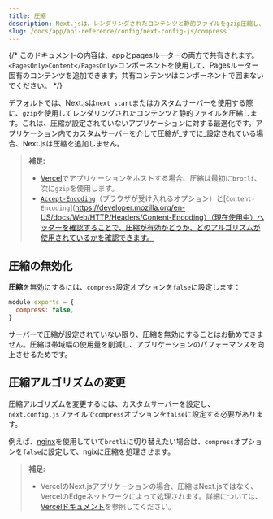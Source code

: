 ```yaml
---
title: 圧縮
description: Next.jsは、レンダリングされたコンテンツと静的ファイルをgzip圧縮し、これはサーバーターゲットでのみ動作します。詳細はこちらをご覧ください。
slug: /docs/app/api-reference/config/next-config-js/compress
---
```


{/* このドキュメントの内容は、appとpagesルーターの両方で共有されます。`<PagesOnly>Content</PagesOnly>`コンポーネントを使用して、Pagesルーター固有のコンテンツを追加できます。共有コンテンツはコンポーネントで囲まないでください。 */}

デフォルトでは、Next.jsは`next start`またはカスタムサーバーを使用する際に、`gzip`を使用してレンダリングされたコンテンツと静的ファイルを圧縮します。これは、圧縮が設定されていないアプリケーションに対する最適化です。アプリケーション内でカスタムサーバーを介して圧縮が_すでに_設定されている場合、Next.jsは圧縮を追加しません。

> **補足:**
>
> - [Vercel](https://vercel.com/docs/edge-network/compression)でアプリケーションをホストする場合、圧縮は最初に`brotli`、次に`gzip`を使用します。
> - [`Accept-Encoding`](https://developer.mozilla.org/en-US/docs/Web/HTTP/Headers/Accept-Encoding)（ブラウザが受け入れるオプション）と[`Content-Encoding`](https://developer.mozilla.org/en-US/docs/Web/HTTP/Headers/Content-Encoding）（現在使用中）ヘッダーを確認することで、圧縮が有効かどうか、どのアルゴリズムが使用されているかを確認できます。

## 圧縮の無効化

**圧縮**を無効にするには、`compress`設定オプションを`false`に設定します：

```js filename="next.config.js"
module.exports = {
  compress: false,
}
```

サーバーで圧縮が設定されていない限り、圧縮を無効にすることはお勧めできません。圧縮は帯域幅の使用量を削減し、アプリケーションのパフォーマンスを向上させるためです。

## 圧縮アルゴリズムの変更

圧縮アルゴリズムを変更するには、カスタムサーバーを設定し、`next.config.js`ファイルで`compress`オプションを`false`に設定する必要があります。

例えば、[nginx](https://nginx.org/)を使用していて`brotli`に切り替えたい場合は、`compress`オプションを`false`に設定して、ngixに圧縮を処理させます。

> **補足:**
>
> - VercelのNext.jsアプリケーションの場合、圧縮はNext.jsではなく、VercelのEdgeネットワークによって処理されます。詳細については、[Vercelドキュメント](https://vercel.com/docs/edge-network/compression)を参照してください。
